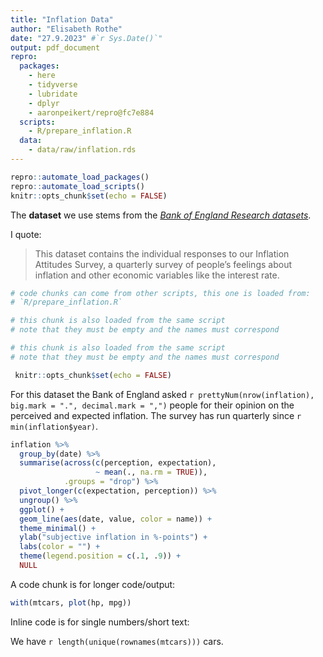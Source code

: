 ```yaml
---
title: "Inflation Data"
author: "Elisabeth Rothe"
date: "27.9.2023" #`r Sys.Date()`"
output: pdf_document
repro:
  packages:
    - here
    - tidyverse
    - lubridate
    - dplyr
    - aaronpeikert/repro@fc7e884
  scripts:
    - R/prepare_inflation.R
  data:
    - data/raw/inflation.rds
---
```


```r
repro::automate_load_packages()
repro::automate_load_scripts()
knitr::opts_chunk$set(echo = FALSE)
```

The **dataset** we use stems from the [*Bank of England Research datasets*](https://www.bankofengland.co.uk/statistics/research-datasets).

I quote:

> This dataset contains the individual responses to our Inflation Attitudes Survey, a quarterly survey of people’s feelings about inflation and other economic variables like the interest rate. 

```r
# code chunks can come from other scripts, this one is loaded from:
# `R/prepare_inflation.R`
```

```r
# this chunk is also loaded from the same script
# note that they must be empty and the names must correspond
```

```r
# this chunk is also loaded from the same script
# note that they must be empty and the names must correspond
```


```r
 knitr::opts_chunk$set(echo = FALSE)
```


For this dataset the Bank of England asked `r prettyNum(nrow(inflation), big.mark = ".", decimal.mark = ",")` people for their opinion on the perceived and expected inflation.
The survey has run quarterly since `r min(inflation$year)`.

```r
inflation %>% 
  group_by(date) %>% 
  summarise(across(c(perception, expectation),
                   ~ mean(., na.rm = TRUE)),
            .groups = "drop") %>% 
  pivot_longer(c(expectation, perception)) %>% 
  ungroup() %>% 
  ggplot() +
  geom_line(aes(date, value, color = name)) +
  theme_minimal() +
  ylab("subjective inflation in %-points") +
  labs(color = "") +
  theme(legend.position = c(.1, .9)) +
  NULL
```


A code chunk is for longer code/output:

```r
with(mtcars, plot(hp, mpg))
```

Inline code is for single numbers/short text:

We have `r length(unique(rownames(mtcars)))` cars.




